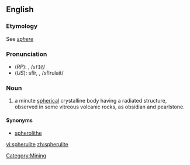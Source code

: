 ==English==

===Etymology===
See ''[[sphere]]''

===Pronunciation===
*(''RP''): {{IPAchar|/sfɪəru:lait/}}, /<tt>sfI@</tt>/
*(''US''): sfîr, {{IPAchar|/sfɪrju:lait/}}, /sfIrulait/

===Noun===
{{wikipedia}}
{{en-noun}}

# a minute [[spherical]] crystalline body having a radiated structure, observed in some vitreous volcanic rocks, as obsidian and pearlstone.

====Synonyms====
*[[spherolithe]]

[[Category:Mining]]

[[vi:spherulite]]
[[zh:spherulite]]
